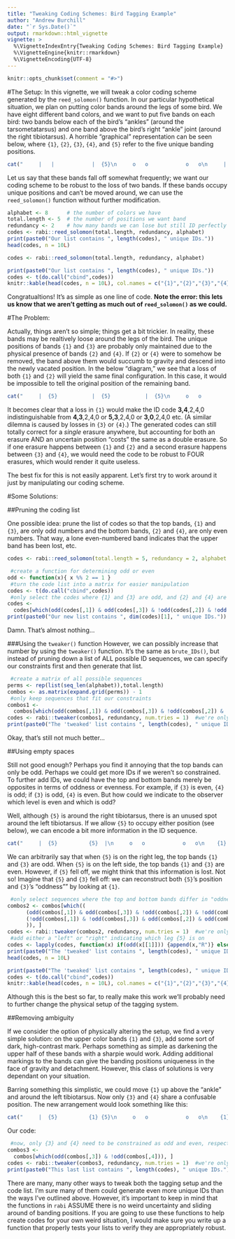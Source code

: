 ---
title: "Tweaking Coding Schemes: Bird Tagging Example"
author: "Andrew Burchill"
date: "`r Sys.Date()`"
output: rmarkdown::html_vignette
vignette: >
  %\VignetteIndexEntry{Tweaking Coding Schemes: Bird Tagging Example}
  %\VignetteEngine{knitr::rmarkdown}
  %\VignetteEncoding{UTF-8}
---
```{r setup, include=FALSE}
knitr::opts_chunk$set(comment = "#>")
```
#The Setup:
In this vignette, we will tweak a color coding scheme generated by the `reed_solomon()` function. In our particular hypothetical situation, we plan on putting color bands around the legs of some bird. We have eight different band colors, and we want to put five bands on each bird: two bands below each of the bird's "ankles" (around the tarsometatarsus) and one band above the bird's right "ankle" joint (around the right tibiotarsus). A horrible "graphical" representation can be seen below, where `{1}`, `{2}`, `{3}`, `{4}`, and `{5}` refer to the five unique banding positions.

```{r, echo=FALSE, collapse=TRUE,comment=""}
cat("     |   |            |  {5}\n     o   o            o   o\n     |   |     =>    {1} {3}\n     .   .           {2} {4}\n    /|\\ /|\\          /|\\ /|\\")

```

Let us say that these bands fall off somewhat frequently; we want our coding scheme to be robust to the loss of two bands. If these bands occupy unique positions and can't be moved around, we can use the `reed_solomon()` function without further modification.
```{r, results='hide', warning=FALSE}
alphabet <- 8      # the number of colors we have
total.length <- 5  # the number of positions we want band
redundancy <- 2    # how many bands we can lose but still ID perfectly
codes <- rabi::reed_solomon(total.length, redundancy, alphabet)
print(paste0("Our list contains ", length(codes), " unique IDs."))
head(codes, n = 10L)
```
```{r, results='hide',echo=FALSE, comment="!!"}
codes <- rabi::reed_solomon(total.length, redundancy, alphabet)
```
```{r, echo=FALSE}
print(paste0("Our list contains ", length(codes), " unique IDs."))
codes <- t(do.call("cbind",codes))
knitr::kable(head(codes, n = 10L), col.names = c("{1}","{2}","{3}","{4}","{5}"), align = "c", caption = "ID sequences in the unaltered list")
```

Congratualtions! It's as simple as one line of code. **Note the error: this lets us know that we aren't getting as much out of `reed_solomon()` as we could.**

#The Problem:


Actually, things aren't so simple; things get a bit trickier. In reality, these bands may be realtively loose around the legs of the bird. The unique positions of bands `{1}` and `{3}` are probably only maintained due to the physical presence of bands `{2}` and `{4}`. If `{2}` or `{4}` were to somehow be removed, the band above them would succumb to gravity and descend into the newly vacated position. In the below "diagram," we see that a loss of both `{1}` and `{2}` will yield the same final configuration. In this case, it would be impossible to tell the original position of the remaining band. 
```{r, echo=FALSE, collapse=TRUE,comment=""}
cat("     |  {5}           |  {5}           |  {5}\n     o   o            o   o            o   o\n    {1} {3}   AND     x  {3}    =>     |  {3}\n     x  {4}          {2} {4}          {?} {4}\n    /|\\ /|\\          /|\\ /|\\          /|\\ /|\\")

```
It becomes clear that a loss in `{1}` would make the ID code **3,4**,2,4,0 indistinguishable from **4,3**,2,4,0 or **5,3**,2,4,0 or **3,0**,2,4,0 etc. (A similar dilemna is caused by losses in `{3}` or `{4}`.) The generated codes can still totally correct for a _single_ erasure anywhere, but accounting for both an erasure AND an uncertain position "costs" the same as a double erasure. So if one erasure happens between `{1}` and `{2}` and a second erasure happens between `{3}` and `{4}`, we would need the code to be robust to FOUR erasures, which would render it quite useless.

The best fix for this is not easily apparent. Let's first try to work around it just by manipulating our coding scheme.

#Some Solutions: 

##Pruning the coding list

One possible idea: prune the list of codes so that the top bands, `{1}` and  `{3}`, are only odd numbers and the bottom bands, `{2}` and  `{4}`, are only even numbers. That way, a lone even-numbered band indicates that the upper band has been lost, etc.
```{r, results='hide',echo=FALSE, messages=FALSE, warning=FALSE}
codes <- rabi::reed_solomon(total.length = 5, redundancy = 2, alphabet = 8)
```
```{r}
 #create a function for determining odd or even
odd <- function(x){ x %% 2 == 1 }
 #turn the code list into a matrix for easier manipulation
codes <- t(do.call("cbind",codes)) 
 #only select the codes where {1} and {3} are odd, and {2} and {4} are even
codes <- 
  codes[which(odd(codes[,1]) & odd(codes[,3]) & !odd(codes[,2]) & !odd(codes[,4])), ]
print(paste0("Our new list contains ", dim(codes)[1], " unique IDs."))
```
Damn. That's almost nothing...

###Using the `tweaker()` function
However, we can possibly increase that number by using the `tweaker()` function. It's the same as `brute_IDs()`, but instead of pruning down a list of ALL possible ID sequences, we can specify our constraints first and then generate that list.

```{r}
 #create a matrix of all possible sequences
perms <- rep(list(seq_len(alphabet)),total.length)
combos <- as.matrix(expand.grid(perms)) - 1
 #only keep sequences that fit our constraints
combos1 <- 
  combos[which(odd(combos[,1]) & odd(combos[,3]) & !odd(combos[,2]) & !odd(combos[,4])), ]
codes <- rabi::tweaker(combos1, redundancy, num.tries = 1)  #we're only running it once for speed
print(paste0("The 'tweaked' list contains ", length(codes), " unique IDs."))

```

Okay, that's still not much better... 

##Using empty spaces

Still not good enough? Perhaps you find it annoying that the top bands can only be odd. Perhaps we could get more IDs if we weren't so constrained. To further add IDs, we could have the top and bottom bands merely be opposites in terms of oddness or evenness. For example, if `{3}` is even, `{4}` is odd; if `{3}` is odd, `{4}` is even. But how could we indicate to the observer which level is even and which is odd?

Well, although `{5}` is around the right tibiotarsus, there is an unused spot around the left tibiotarsus. If we allow `{5}` to occupy either position (see below), we can encode a bit more information in the ID sequence.

```{r, echo=FALSE, collapse=TRUE,comment=""}
cat("     |  {5}          {5}  |\n     o   o            o   o\n    {1} {3}    OR    {1} {3}\n    {2} {4}          {2} {4}\n    /|\\ /|\\          /|\\ /|\\")

```
We can arbitrarily say that when `{5}` is on the right leg, the top bands `{1}` and `{3}` are odd. When `{5}` is on the left side, the top bands `{1}` and `{3}` are even. However, if `{5}` fell off, we might think that this information is lost. Not so! Imagine that `{5}` and `{3}` fell off: we can reconstruct both `{5}`'s position and `{3}`'s "oddness"" by looking at `{1}`.

```{r, results='hide', warning=FALSE}
 #only select sequences where the top and bottom bands differ in "oddness"
combos2 <- combos[which((
      (odd(combos[,1]) & odd(combos[,3]) & !odd(combos[,2]) & !odd(combos[,4])) |
      (!odd(combos[,1]) & !odd(combos[,3]) & odd(combos[,2]) & odd(combos[,4]))
      )), ]
codes <- rabi::tweaker(combos2, redundancy, num.tries = 1)  #we're only running it once for speed
 #add either a "left" or "right" indicating which leg {5} is on
codes <- lapply(codes, function(x) if(odd(x[[1]])) {append(x,"R")} else {append(x,"L")})
print(paste0("The 'tweaked' list contains ", length(codes), " unique IDs."))
head(codes, n = 10L)

```
```{r, echo=FALSE}
print(paste0("The 'tweaked' list contains ", length(codes), " unique IDs."))
codes <- t(do.call("cbind",codes))
knitr::kable(head(codes, n = 10L), col.names = c("{1}","{2}","{3}","{4}","{5}","{5}'s Position"), align = "c", caption = "ID sequences in variable position list")
```

Although this is the best so far, to really make this work we'll probably need to further change the physical setup of the tagging system.

##Removing ambiguity

If we consider the option of physically altering the setup, we find a very simple solution: on the upper color bands `{1}` and `{3}`, add some sort of dark, high-contrast mark. Perhaps something as simple as darkening the upper half of these bands with a sharpie would work. Adding additional markings to the bands can give the banding positions uniqueness in the face of gravity and detachment. However, this class of solutions is very dependant on your situation.

Barring something this simplistic, we could move `{1}` up above the "ankle" and around the left tibiotarsus. Now only `{3}` and `{4}` share a confusable position. The new arrangement would look something like this:
```{r, echo=FALSE, collapse=TRUE,comment=""}
cat("     |  {5}          {1} {5}\n     o   o            o   o\n    {1} {3}    =>     |  {3}\n    {2} {4}          {2} {4}\n    /|\\ /|\\          /|\\ /|\\")

```
Our code:
```{r}
 #now, only {3} and {4} need to be constrained as odd and even, respectively
combos3 <- 
  combos[which(odd(combos[,3]) & !odd(combos[,4])), ]
codes <- rabi::tweaker(combos3, redundancy, num.tries = 1)  #we're only running it once for speed
print(paste0("This last list contains ", length(codes), " unique IDs."))

```

There are many, many other ways to tweak both the tagging setup and the code list. I'm sure many of them could generate even more unique IDs than the ways I've outlined above. However, it's important to keep in mind that the functions in `rabi` ASSUME there is no weird uncertainty and sliding around of banding positions. If you are going to use these functions to help create codes for your own weird situation, I would make sure you write up a function that properly tests your lists to verify they are appropriately robust.

